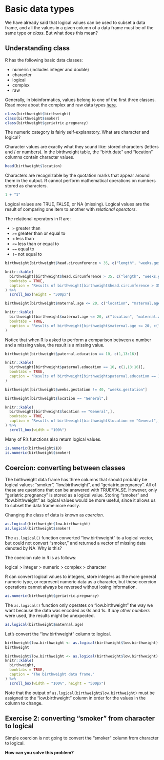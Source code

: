 # Basic data types

We have already said that logical values can be used to subset a data frame, and all the values in a given column of a data frame must be of the same type or *class*. But what does this mean?

## Understanding class

R has the following basic data classes:

-   numeric (includes integer and double)
-   character
-   logical
-   complex
-   raw

Generally, in bioinformatics, values belong to one of the first three classes. Read more about the complex and raw data types [here](https://r-coder.com/data-types-r/).

```r
class(birthweight$birthweight)
class(birthweight$smoker)
class(birthweight$geriatric.pregnancy)
```

The numeric category is fairly self-explanatory. What are character and logical?

Character values are exactly what they sound like: stored characters (letters and / or numbers). In the birthweight table, the "birth.date" and "location" columns contain character values.

```r
head(birthweight$location)
```

Characters are recognizable by the quotation marks that appear around them in the output. R cannot perform mathematical operations on numbers stored as characters. 

```r
1 + "1"
```

Logical values are TRUE, FALSE, or NA (missing). Logical values are the result of comparing one item to another with *relational operators*.

The relational operators in R are:

- `>` greater than
- `>=` greater than or equal to
- `<` less than
- `<=` less than or equal to
- `==` equal to
- `!=` not equal to

```r
birthweight[birthweight$head.circumference > 35, c("length", "weeks.gestation", "maternal.height", "paternal.height")]
```
```r
knitr::kable(
  birthweight[birthweight$head.circumference > 35, c("length", "weeks.gestation", "maternal.height", "paternal.height")],
  booktabs = TRUE,
  caption = 'Results of birthweight[birthweight$head.circumference > 35, c("length", "weeks.gestation", "maternal.height", "paternal.height")], c(1,4:12,17,18)].'
) %>%
  scroll_box(height = "500px")
```

```r
birthweight[birthweight$maternal.age <= 20, c("location", "maternal.age", "paternal.age")]
```
```r
knitr::kable(
  birthweight[birthweight$maternal.age <= 20, c("location", "maternal.age", "paternal.age")],
  booktabs = TRUE,
  caption = 'Results of birthweight[birthweight$maternal.age <= 20, c("location", "maternal.age", "paternal.age")].'
)
```

Notice that when R is asked to perform a comparison between a number and a missing value, the result is a missing value.

```r
birthweight[birthweight$paternal.education == 10, c(1,13:16)]
```
```r
knitr::kable(
  birthweight[birthweight$paternal.education == 10, c(1,13:16)],
  booktabs = TRUE,
  caption = 'Results of birthweight[birthweight$paternal.education == 10, c(1,13:16)].'
)
```

```r
birthweight[birthweight$weeks.gestation != 40, "weeks.gestation"]
```
```r
birthweight[birthweight$location == "General",]
```
```r
knitr::kable(
  birthweight[birthweight$location == "General",],
  booktabs = TRUE,
  caption = 'Results of birthweight[birthweight$location == "General",].'
) %>%
  scroll_box(width = "100%")
```

Many of R's functions also return logical values.

```r
is.numeric(birthweight$ID)
is.numeric(birthweight$smoker)
```

## Coercion: converting between classes

The birthweight data frame has three columns that should probably be logical values: "smoker", "low.birthweight", and "geriatric.pregnancy". All of these are questions that can be answered with TRUE/FALSE. However, only "geriatric.pregnancy" is stored as a logical value. Storing "smoker" and "low.birthweight" as logical values would be more useful, since it allows us to subset the data frame more easily.

Changing the class of data is known as *coercion*.

```r
as.logical(birthweight$low.birthweight)
as.logical(birthweight$smoker)
```

The `as.logical()` function converted "low.birthweight" to a logical vector, but could not convert "smoker," and returned a vector of missing data denoted by NA. Why is this?

The coercion rule in R is as follows:

logical \> integer \> numeric \> complex \> character

R can convert logical values to integers, store integers as the more general numeric type, or represent numeric data as a character, but these coercion operations cannot always be reversed without losing information.

```r
as.numeric(birthweight$geriatric.pregnancy)
```

The `as.logical()` function only operates on "low.birthweight" the way we want because the data was encoded as 0s and 1s. If *any other numbers* were used, the results might be unexpected.

```r
as.logical(birthweight$maternal.age)
```

Let's convert the "low.birthweight" column to logical.

```r
birthweight$low.birthweight <- as.logical(birthweight$low.birthweight)
birthweight
```
```r
birthweight$low.birthweight <- as.logical(birthweight$low.birthweight)
knitr::kable(
  birthweight,
  booktabs = TRUE,
  caption = 'The birthweight data frame.'
) %>%
  scroll_box(width = "100%", height = "500px")
```

Note that the output of `as.logical(birthweight$low.birthweight)` must be assigned to the "low.birthweight" column in order for the values in the column to change.

## Exercise 2: converting "smoker" from character to logical

Simple coercion is not going to convert the "smoker" column from character to logical.

**How can you solve this problem?**
